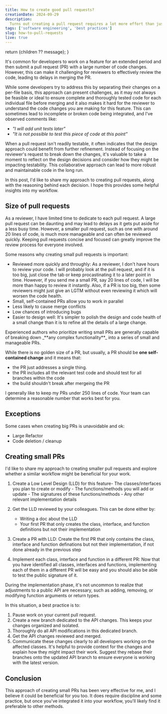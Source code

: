 ```yaml
---
title: How to create good pull requests?
creationDate: 2024-09-29
description:
  Turns out creating a pull request requires a lot more effort than just commiting your changes and uploading to a VCS.
tags: ['software engineering', 'best practices']
slug: how-to-pull-requests
live: true
---
```



  return <span class="text-accent font-bold italic">{children ?? message}</span>;
}

It's common for developers to work on a feature for an extended period and then submit a pull request (PR) with a large
number of code changes. However, this can make it challenging for reviewers to effectively review the code, leading to
delays in merging the PR.

While some developers try to address this by separating their changes on a per-file basis, this approach can present
challenges, as it may not always be feasible or ideal to ensure complete and thoroughly tested code for each individual
file before merging and it also makes it hard for the reviewer to understand the code changes you are making for this
feature. This can sometimes lead to incomplete or broken code being integrated, and I've observed comments like:

- _"I will add unit tests later"_
- _"It is not possible to test this piece of code at this point"_

When a pull request isn't readily testable, it often indicates that the design approach could benefit from further
refinement. Instead of focusing on the reviewer's request to break down the changes, it's valuable to take a moment to
reflect on the design decisions and consider how they might be impacting testability. This collaborative approach can
lead to more robust and maintainable code in the long run.

In this post, I'd like to share my approach to creating pull requests, along with the reasoning behind each decision. I
hope this provides some helpful insights into my workflow.

## Size of pull requests

As a reviewer, I have limited time to dedicate to each pull request. A large pull request can be daunting and may lead
to delays as it gets put aside for a less busy time. However, a smaller pull request, such as one with around 20 lines
of code, is much more manageable and can often be reviewed quickly. Keeping pull requests concise and focused can
greatly improve the review process for everyone involved.

Some reasons why creating small pull requests is important:

- <ListItemTitle>Reviewed more quickly and throughly</ListItemTitle>: As a reviewer, I don't have hours to review your
  code. I will probably look at the pull request, and if it is too big, just close the tab or keep procastinating it to
  a later point in time. However, if you send me a small PR, say 20 lines of code, I will be more than happy to review
  it instantly. Also, if a PR is too big, then some reviewers might just give an LGTM without even reviewing it which
  will worsen the code health.
- <ListItemTitle>Small, self-contained PRs allow you to work in parallel</ListItemTitle>
- <ListItemTitle>Less likely to cause merge conflicts</ListItemTitle>
- <ListItemTitle>Low chances of introducing bugs</ListItemTitle>
- <ListItemTitle>Easier to design well</ListItemTitle>: It's simpler to polish the design and code health of a small
  change than it is to refine all the details of a large change.

<Note client:load>
  Experienced authors who prioritize writing small PRs are generally capable of breaking down _**any complex
  functionality**_ into a series of small and manageable PRs.
</Note>

<br />

While there is no golden size of a PR, but usually, a PR should be **one self-contained change** and it means that:

- the PR just addresses a single thing.
- the PR includes all the relevant test code and should test for all branches within the code
- the build shouldn't break after mergeing the PR

<Note client:load title="Tip" type="success">
  I generally like to keep my PRs under 250 lines of code. Your team can determine a reasonable number that works best
  for you.
</Note>

<br />

## Exceptions

Some cases when creating big PRs is unavoidable and ok:

- Large Refactor
- Code deletion / cleanup

## Creating small PRs

I'd like to share my approach to creating smaller pull requests and explore whether a similar workflow might be
beneficial for your work.

1. <ListItemTitle>Create a Low Level Design (LLD) for this feature</ListItemTitle>- The classes/interfaces you plan to
   create or modify - The functions/methods you will add or update - The signatures of these functions/methods - Any
   other relevant implementation details
1. <ListItemTitle>Get the LLD reviewed by your colleagues.</ListItemTitle> This can be done either by:

   - Writing a doc about the LLD
   - Your first PR that only creates the class, interface, and function definitions but not their implementation

1. <ListItemTitle>Create a PR with LLD</ListItemTitle>: Create the first PR that only contains the class, interface and
   function definations but not their implementation, if not done already in the previous step
1. <ListItemTitle>Implement each class, interface and function in a different PR</ListItemTitle>: Now that you have
   identified all classes, interfaces and functions, implementing each of them in a different PR will be easy and you
   should also be able to test the public signature of it.

During the implementation phase, it's not uncommon to realize that adjustments to a public API are necessary, such as
adding, removing, or modifying function arguments or return types.

In this situation, a best practice is to:

1. Pause work on your current pull request.
1. Create a new branch dedicated to the API changes. This keeps your changes organized and isolated.
1. Thoroughly do all API modifications in this dedicated branch.
1. Get the API changes reviewed and merged.
1. Communicate these changes clearly to all developers working on the affected classes. It's helpful to provide context
   for the changes and explain how they might impact their work. Suggest they rebase their branches onto the updated API
   branch to ensure everyone is working with the latest version.

## Conclusion

This approach of creating small PRs has been very effective for me, and I believe it could be beneficial for you too. It
does require discipline and some practice, but once you've integrated it into your workflow, you'll likely find it
preferable to other methods.
